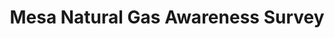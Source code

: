 ---
title: "Mesa Natural Gas Awareness Survey"
publishedAt: "2024-04-08"
summary: "This project, in collaboration with the City of Mesa, aimed to evaluate
and improve the Natural Gas Safety Awareness Survey. Our goal was
to enhance public understanding of natural gas safety, identify
knowledge gaps, and support educational outreach for a safer
community."
images:
  - "/images/projects/mesa/image00002.png"
  - "/images/projects/mesa/image00003.png"
  - "/images/projects/mesa/image00004.png"
---